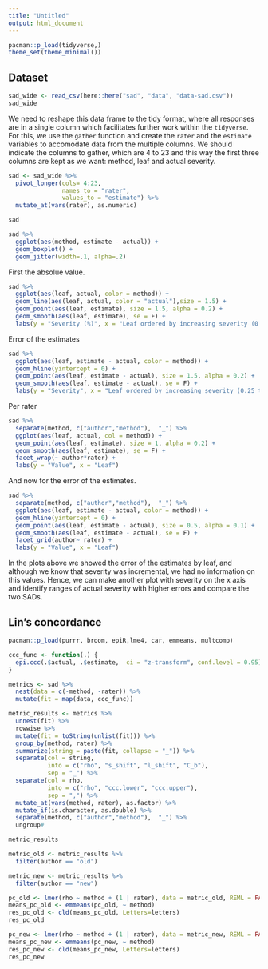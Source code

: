```yaml
---
title: "Untitled"
output: html_document
---
```


```r
pacman::p_load(tidyverse,)
theme_set(theme_minimal())
```

## Dataset

```r
sad_wide <- read_csv(here::here("sad", "data", "data-sad.csv"))
sad_wide
```

We need to reshape this data frame to the tidy format, where all responses are in a single column which facilitates further work within the `tidyverse`. For this, we use the `gather` function and create the `rater` and the `estimate` variables to accomodate data from the multiple columns. We should indicate the columns to gather, which are 4 to 23 and this way the first three columns are kept as we want: method, leaf and actual severity.

```r
sad <- sad_wide %>%
  pivot_longer(cols= 4:23, 
               names_to = "rater", 
               values_to = "estimate") %>%
  mutate_at(vars(rater), as.numeric)

sad
```

```r
sad %>%
  ggplot(aes(method, estimate - actual)) +
  geom_boxplot() +
  geom_jitter(width=.1, alpha=.2) 
```

First the absolue value.

```r
sad %>%
  ggplot(aes(leaf, actual, color = method)) +
  geom_line(aes(leaf, actual, color = "actual"),size = 1.5) +
  geom_point(aes(leaf, estimate), size = 1.5, alpha = 0.2) +
  geom_smooth(aes(leaf, estimate), se = F) +
  labs(y = "Severity (%)", x = "Leaf ordered by increasing severity (0.25 to 84%)")
```

Error of the estimates

```r
sad %>%
  ggplot(aes(leaf, estimate - actual, color = method)) +
  geom_hline(yintercept = 0) +
  geom_point(aes(leaf, estimate - actual), size = 1.5, alpha = 0.2) +
  geom_smooth(aes(leaf, estimate - actual), se = F) +
  labs(y = "Severity", x = "Leaf ordered by increasing severity (0.25 to 84%)")
```

Per rater

```r
sad %>%
  separate(method, c("author","method"),  "_") %>% 
  ggplot(aes(leaf, actual, col = method)) +
  geom_point(aes(leaf, estimate), size = 1, alpha = 0.2) +
  geom_smooth(aes(leaf, estimate), se = F) +
  facet_wrap(~ author*rater) +
  labs(y = "Value", x = "Leaf")
```

And now for the error of the estimates. 

```r
sad %>%
  separate(method, c("author","method"),  "_") %>% 
  ggplot(aes(leaf, estimate - actual, color = method)) +
  geom_hline(yintercept = 0) +
  geom_point(aes(leaf, estimate - actual), size = 0.5, alpha = 0.1) +
  geom_smooth(aes(leaf, estimate - actual), se = F) +
  facet_grid(author~ rater) +
  labs(y = "Value", x = "Leaf")
```

In the plots above we showed the error of the estimates by leaf, and although we know that severity was incremental, we had no information on this values. Hence, we can make another plot with severity on the x axis and identify ranges of actual severity with higher errors and compare the two SADs.

## Lin's concordance 

```r
pacman::p_load(purrr, broom, epiR,lme4, car, emmeans, multcomp)
```

```r
ccc_func <- function(.) {
  epi.ccc(.$actual, .$estimate,  ci = "z-transform", conf.level = 0.95)
}
```


```r
metrics <- sad %>% 
  nest(data = c(-method, -rater)) %>% 
  mutate(fit = map(data, ccc_func))
```

```r
metric_results <- metrics %>% 
  unnest(fit) %>% 
  rowwise %>% 
  mutate(fit = toString(unlist(fit))) %>%
  group_by(method, rater) %>% 
  summarize(string = paste(fit, collapse = "_")) %>% 
  separate(col = string, 
           into = c("rho", "s_shift", "l_shift", "C_b"), 
           sep = "_") %>% 
  separate(col = rho, 
           into = c("rho", "ccc.lower", "ccc.upper"), 
           sep = ",") %>% 
  mutate_at(vars(method, rater), as.factor) %>% 
  mutate_if(is.character, as.double) %>% 
  separate(method, c("author","method"),  "_") %>% 
  ungroup#
```

```r
metric_results
```

```r
metric_old <- metric_results %>% 
  filter(author == "old")

metric_new <- metric_results %>% 
  filter(author == "new")

```

```r
pc_old <- lmer(rho ~ method + (1 | rater), data = metric_old, REML = FALSE)
means_pc_old <- emmeans(pc_old, ~ method)
res_pc_old <- cld(means_pc_old, Letters=letters)
res_pc_old
```

```r
pc_new <- lmer(rho ~ method + (1 | rater), data = metric_new, REML = FALSE)
means_pc_new <- emmeans(pc_new, ~ method)
res_pc_new <- cld(means_pc_new, Letters=letters)
res_pc_new
```

